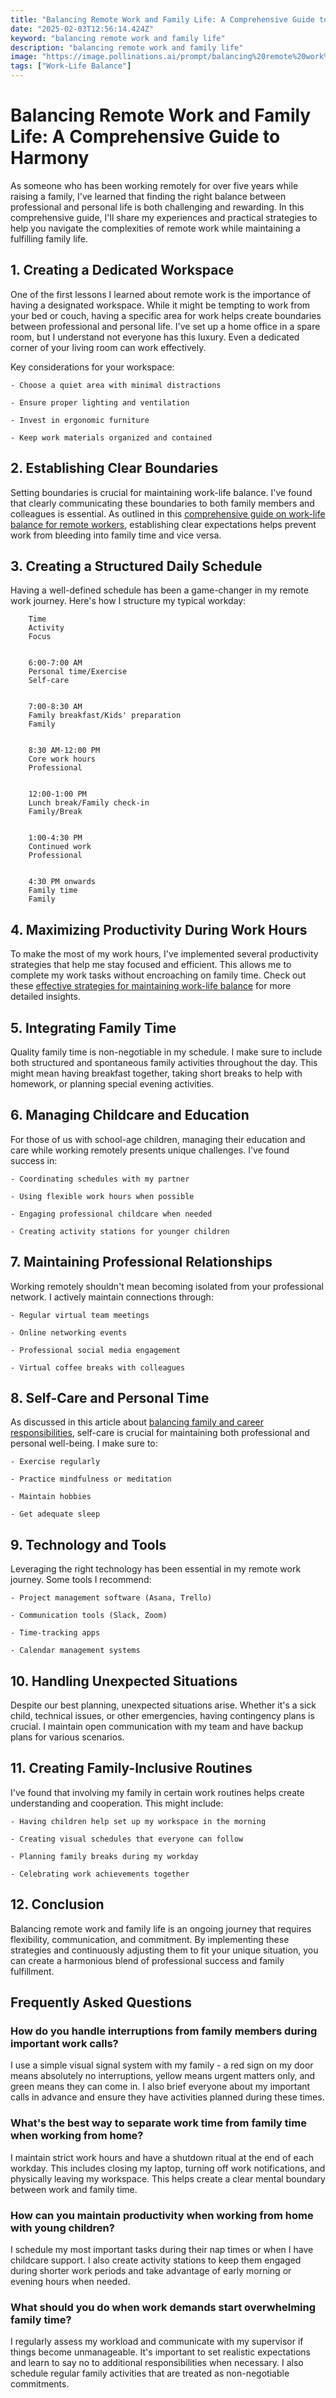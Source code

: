 ```yaml
---
title: "Balancing Remote Work and Family Life: A Comprehensive Guide to Harmony"
date: "2025-02-03T12:56:14.424Z"
keyword: "balancing remote work and family life"
description: "balancing remote work and family life"
image: "https://image.pollinations.ai/prompt/balancing%20remote%20work%20and%20family%20life%2C%20realistic%20photo%2C%20high%20quality%2C%204k?width=1024&height=1024&nologo=true"
tags: ["Work-Life Balance"]
---
```


# Balancing Remote Work and Family Life: A Comprehensive Guide to Harmony


As someone who has been working remotely for over five years while raising a family, I've learned that finding the right balance between professional and personal life is both challenging and rewarding. In this comprehensive guide, I'll share my experiences and practical strategies to help you navigate the complexities of remote work while maintaining a fulfilling family life.



## 1. Creating a Dedicated Workspace


One of the first lessons I learned about remote work is the importance of having a designated workspace. While it might be tempting to work from your bed or couch, having a specific area for work helps create boundaries between professional and personal life. I've set up a home office in a spare room, but I understand not everyone has this luxury. Even a dedicated corner of your living room can work effectively.



Key considerations for your workspace:



    - Choose a quiet area with minimal distractions

    - Ensure proper lighting and ventilation

    - Invest in ergonomic furniture

    - Keep work materials organized and contained



## 2. Establishing Clear Boundaries


Setting boundaries is crucial for maintaining work-life balance. I've found that clearly communicating these boundaries to both family members and colleagues is essential. As outlined in this [comprehensive guide on work-life balance for remote workers](https://productivityprospect.com/blog/how-to-achieve-work-life-balance-as-a-remote-worker/), establishing clear expectations helps prevent work from bleeding into family time and vice versa.



## 3. Creating a Structured Daily Schedule


Having a well-defined schedule has been a game-changer in my remote work journey. Here's how I structure my typical workday:




    
        Time
        Activity
        Focus
    
    
        6:00-7:00 AM
        Personal time/Exercise
        Self-care
    
    
        7:00-8:30 AM
        Family breakfast/Kids' preparation
        Family
    
    
        8:30 AM-12:00 PM
        Core work hours
        Professional
    
    
        12:00-1:00 PM
        Lunch break/Family check-in
        Family/Break
    
    
        1:00-4:30 PM
        Continued work
        Professional
    
    
        4:30 PM onwards
        Family time
        Family
    




## 4. Maximizing Productivity During Work Hours


To make the most of my work hours, I've implemented several productivity strategies that help me stay focused and efficient. This allows me to complete my work tasks without encroaching on family time. Check out these [effective strategies for maintaining work-life balance](https://productivityprospect.com/blog/best-strategies-for-maintaining-work-life-balance-in-a-demanding-job/) for more detailed insights.



## 5. Integrating Family Time


Quality family time is non-negotiable in my schedule. I make sure to include both structured and spontaneous family activities throughout the day. This might mean having breakfast together, taking short breaks to help with homework, or planning special evening activities.



## 6. Managing Childcare and Education


For those of us with school-age children, managing their education and care while working remotely presents unique challenges. I've found success in:



    - Coordinating schedules with my partner

    - Using flexible work hours when possible

    - Engaging professional childcare when needed

    - Creating activity stations for younger children



## 7. Maintaining Professional Relationships


Working remotely shouldn't mean becoming isolated from your professional network. I actively maintain connections through:



    - Regular virtual team meetings

    - Online networking events

    - Professional social media engagement

    - Virtual coffee breaks with colleagues



## 8. Self-Care and Personal Time


As discussed in this article about [balancing family and career responsibilities](https://productivityprospect.com/blog/balancing-family-and-career-responsibilities/), self-care is crucial for maintaining both professional and personal well-being. I make sure to:



    - Exercise regularly

    - Practice mindfulness or meditation

    - Maintain hobbies

    - Get adequate sleep



## 9. Technology and Tools


Leveraging the right technology has been essential in my remote work journey. Some tools I recommend:



    - Project management software (Asana, Trello)

    - Communication tools (Slack, Zoom)

    - Time-tracking apps

    - Calendar management systems



## 10. Handling Unexpected Situations


Despite our best planning, unexpected situations arise. Whether it's a sick child, technical issues, or other emergencies, having contingency plans is crucial. I maintain open communication with my team and have backup plans for various scenarios.



## 11. Creating Family-Inclusive Routines


I've found that involving my family in certain work routines helps create understanding and cooperation. This might include:



    - Having children help set up my workspace in the morning

    - Creating visual schedules that everyone can follow

    - Planning family breaks during my workday

    - Celebrating work achievements together



## 12. Conclusion


Balancing remote work and family life is an ongoing journey that requires flexibility, communication, and commitment. By implementing these strategies and continuously adjusting them to fit your unique situation, you can create a harmonious blend of professional success and family fulfillment.



## Frequently Asked Questions


### How do you handle interruptions from family members during important work calls?

I use a simple visual signal system with my family - a red sign on my door means absolutely no interruptions, yellow means urgent matters only, and green means they can come in. I also brief everyone about my important calls in advance and ensure they have activities planned during these times.



### What's the best way to separate work time from family time when working from home?

I maintain strict work hours and have a shutdown ritual at the end of each workday. This includes closing my laptop, turning off work notifications, and physically leaving my workspace. This helps create a clear mental boundary between work and family time.



### How can you maintain productivity when working from home with young children?

I schedule my most important tasks during their nap times or when I have childcare support. I also create activity stations to keep them engaged during shorter work periods and take advantage of early morning or evening hours when needed.



### What should you do when work demands start overwhelming family time?

I regularly assess my workload and communicate with my supervisor if things become unmanageable. It's important to set realistic expectations and learn to say no to additional responsibilities when necessary. I also schedule regular family activities that are treated as non-negotiable commitments.

